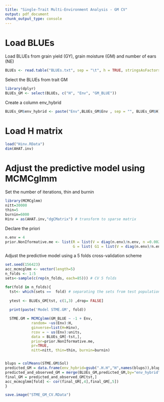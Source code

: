 ---
title: "Single-Trait Multi-Environment Analysis - GM CV"
output: pdf_document
chunk_output_type: console
---
# Load BLUEs


Load BLUEs from grain yield (GY), grain moisture (GM) and number of ears (NE)

```{r eval=FALSE, message=FALSE}
BLUEs <- read.table("BLUEs.txt", sep = "\t", h = TRUE, stringsAsFactors = F)
```

Select the BLUEs from trait GM 

```{r eval=FALSE, message=FALSE}
library(dplyr)
BLUEs_GM <- select(BLUEs, c("H", "Env", "GM_BLUE"))
```

Create a column env_hybrid

```{r eval=FALSE, message=FALSE}
BLUEs_GM$env_hybrid <- paste("Env",BLUEs_GM$Env , sep = "", BLUEs_GM$H)
```

# Load H matrix

```{r eval=FALSE, message=FALSE}
load("Hinv.RData")
dim(AHAT.inv)
```


# Adjust the predictive model using MCMCglmm


Set the number of iterations, thin and burnin

```{r eval=FALSE, message=FALSE}
library(MCMCglmm)
nitt=30000
thin=5
burnin=6000
Hinv = as(AHAT.inv,"dgCMatrix") # transform to sparse matrix
```

Declare the priori

```{r eval=FALSE, message=FALSE}
n.env = 4
prior.NonIformative.me <- list(R = list(V = diag(n.env)/n.env, n =0.002), 
                               G = list( G1 = list(V = diag(n.env)/n.env, n = 0.002)))
```


Adjust the predictive model using a 5 folds cross-validation scheme

```{r, eval=FALSE, message=FALSE}
set.seed(156423) 
acc_mcmcglmm <- vector(length=5)
n_folds <- 1:5
sets<-sample(c(rep(n_folds, each=85))) # CV 5 folds

for(fold in n_folds){
  tst<- which(sets ==  fold) # separating the sets from test population
  
  ytest <- BLUEs_GM[tst, c(1,3) ,drop= FALSE]
 
  print(paste('Model STME.GM', fold))

  STME.GM = MCMCglmm(GM_BLUE ~ -1 + Env,
            random= ~us(Env):H,
            ginverse=list(H=Hinv),
            rcov = ~ us(Env):units,
            data = BLUEs_GM[-tst,], 
            prior=prior.NonIformative.me,
            pr=TRUE,
            nitt=nitt, thin=thin, burnin=burnin)


blups = colMeans(STME.GM$Sol)
predicted_GM = data.frame(env_hybrid=gsub(".H.H","H",names(blups)),blups)
predicted_and_observed_GM = merge(BLUEs_GM,predicted_GM,by="env_hybrid")
final_GM = predicted_and_observed_GM[tst,]
acc_mcmcglmm[fold] <- cor(final_GM[,4],final_GM[,5])
}  

save.image("STME_GM_CV.RData")  
```



